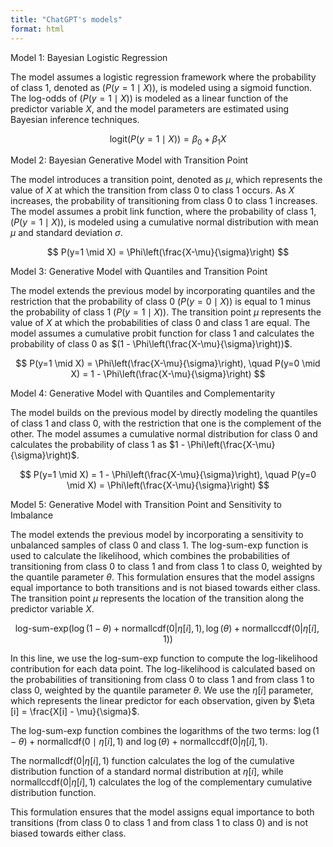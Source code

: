 ```yaml
---
title: "ChatGPT's models"
format: html
---
```




Model 1: Bayesian Logistic Regression

The model assumes a logistic regression framework where the probability of class 1, denoted as $( P(y=1 \mid X) )$, is modeled using a sigmoid function. The log-odds of $(P(y=1 \mid X))$ is modeled as a linear function of the predictor variable $X$, and the model parameters are estimated using Bayesian inference techniques.

$$
\text{logit}(P(y=1 \mid X)) = \beta_0 + \beta_1X
$$

Model 2: Bayesian Generative Model with Transition Point

The model introduces a transition point, denoted as $\mu$, which represents the value of $X$ at which the transition from class 0 to class 1 occurs. As $X$ increases, the probability of transitioning from class 0 to class 1 increases. The model assumes a probit link function, where the probability of class 1, $(P(y=1 \mid X))$, is modeled using a cumulative normal distribution with mean $\mu$ and standard deviation $\sigma$.

$$
P(y=1 \mid X) = \Phi\left(\frac{X-\mu}{\sigma}\right)
$$

Model 3: Generative Model with Quantiles and Transition Point

The model extends the previous model by incorporating quantiles and the restriction that the probability of class 0 $(P(y=0 \mid X))$ is equal to 1 minus the probability of class 1 $(P(y=1 \mid X))$. The transition point $\mu$ represents the value of $X$ at which the probabilities of class 0 and class 1 are equal. The model assumes a cumulative probit function for class 1 and calculates the probability of class 0 as $(1 - \Phi\left(\frac{X-\mu}{\sigma}\right))$.

$$
P(y=1 \mid X) = \Phi\left(\frac{X-\mu}{\sigma}\right), \quad P(y=0 \mid X) = 1 - \Phi\left(\frac{X-\mu}{\sigma}\right)
$$

Model 4: Generative Model with Quantiles and Complementarity

The model builds on the previous model by directly modeling the quantiles of class 1 and class 0, with the restriction that one is the complement of the other. The model assumes a cumulative normal distribution for class 0 and calculates the probability of class 1 as $1 - \Phi\left(\frac{X-\mu}{\sigma}\right)$.

$$
P(y=1 \mid X) = 1 - \Phi\left(\frac{X-\mu}{\sigma}\right), \quad P(y=0 \mid X) = \Phi\left(\frac{X-\mu}{\sigma}\right)
$$

Model 5: Generative Model with Transition Point and Sensitivity to Imbalance

The model extends the previous model by incorporating a sensitivity to unbalanced samples of class 0 and class 1. The log-sum-exp function is used to calculate the likelihood, which combines the probabilities of transitioning from class 0 to class 1 and from class 1 to class 0, weighted by the quantile parameter $\theta$. This formulation ensures that the model assigns equal importance to both transitions and is not biased towards either class. The transition point $\mu$ represents the location of the transition along the predictor variable $X$.

$$
\text{log-sum-exp} ( \log(1-\theta) + \text{normallcdf}(0 | \eta[i], 1), \log(\theta) + \text{normallccdf}(0 | \eta[i], 1) )
$$

In this line, we use the log-sum-exp function to compute the log-likelihood contribution for each data point. The log-likelihood is calculated based on the probabilities of transitioning from class 0 to class 1 and from class 1 to class 0, weighted by the quantile parameter $\theta$. We use the $\eta [i]$ parameter, which represents the linear predictor for each observation, given by $\eta [i] = \frac{X[i] - \mu}{\sigma}$.

The log-sum-exp function combines the logarithms of the two terms: $\log(1 - \theta) + \text{normallcdf}(0 \mid \eta [i], 1)$ and $\log(\theta) + \text{normallccdf}(0 | \eta[i], 1)$. 

The $\text{normallcdf}(0 | \eta[i], 1)$ function calculates the log of the cumulative distribution function of a standard normal distribution at $\eta[i]$, while $\text{normallccdf}(0 | \eta[i], 1)$ calculates the log of the complementary cumulative distribution function.

This formulation ensures that the model assigns equal importance to both transitions (from class 0 to class 1 and from class 1 to class 0) and is not biased towards either class.

